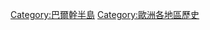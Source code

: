{{Commons category|History of the Balkans}}

[[Category:巴爾幹半島|Category:巴爾幹半島]]
[[Category:歐洲各地區歷史|Category:歐洲各地區歷史]]